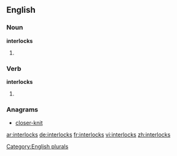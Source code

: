 ==English==

===Noun===
'''interlocks'''

# {{plural of |[[interlock]]}}

===Verb===
'''interlocks'''

# {{third-person singular of|interlock}}

===Anagrams===
* [[closer-knit#English|closer-knit]]

[[Category:English plurals]]

[[ar:interlocks]]
[[de:interlocks]]
[[fr:interlocks]]
[[vi:interlocks]]
[[zh:interlocks]]